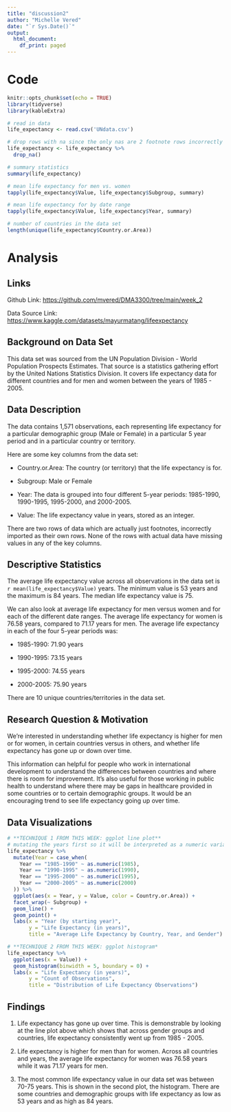 ```yaml
---
title: "discussion2"
author: "Michelle Vered"
date: "`r Sys.Date()`"
output:
  html_document:
    df_print: paged
---
```


# Code

```r
knitr::opts_chunk$set(echo = TRUE)
library(tidyverse)
library(kableExtra)
```

```r
# read in data
life_expectancy <- read.csv('UNdata.csv')

# drop rows with na since the only nas are 2 footnote rows incorrectly imported into the data
life_expectancy <- life_expectancy %>%
  drop_na()

# summary statistics
summary(life_expectancy)
```

```r
# mean life expectancy for men vs. women
tapply(life_expectancy$Value, life_expectancy$Subgroup, summary)

# mean life expectancy for by date range
tapply(life_expectancy$Value, life_expectancy$Year, summary)
```

```r
# number of countries in the data set
length(unique(life_expectancy$Country.or.Area))
```

# Analysis

## Links

Github Link: <https://github.com/mvered/DMA3300/tree/main/week_2>

Data Source Link: <https://www.kaggle.com/datasets/mayurmatang/lifeexpectancy>

## Background on Data Set

This data set was sourced from the UN Population Division - World Population Prospects Estimates. That source is a statistics gathering effort by the United Nations Statistics Division. It covers life expectancy data for different countries and for men and women between the years of 1985 - 2005.

## Data Description

The data contains 1,571 observations, each representing life expectancy for a particular demographic group (Male or Female) in a particular 5 year period and in a particular country or territory.

Here are some key columns from the data set:

-   Country.or.Area: The country (or territory) that the life expectancy is for.

-   Subgroup: Male or Female

-   Year: The data is grouped into four different 5-year periods: 1985-1990, 1990-1995, 1995-2000, and 2000-2005.

-   Value: The life expectancy value in years, stored as an integer.

There are two rows of data which are actually just footnotes, incorrectly imported as their own rows. None of the rows with actual data have missing values in any of the key columns.

## Descriptive Statistics

The average life expectancy value across all observations in the data set is `r mean(life_expectancy$Value)` years. The minimum value is 53 years and the maximum is 84 years. The median life expectancy value is 75.

We can also look at average life expectancy for men versus women and for each of the different date ranges. The average life expectancy for women is 76.58 years, compared to 71.17 years for men. The average life expectancy in each of the four 5-year periods was:

-   1985-1990: 71.90 years

-   1990-1995: 73.15 years

-   1995-2000: 74.55 years

-   2000-2005: 75.90 years

There are 10 unique countries/territories in the data set.

## Research Question & Motivation

We're interested in understanding whether life expectancy is higher for men or for women, in certain countries versus in others, and whether life expectancy has gone up or down over time.

This information can helpful for people who work in international development to understand the differences between countries and where there is room for improvement. It's also useful for those working in public health to understand where there may be gaps in healthcare provided in some countries or to certain demographic groups. It would be an encouraging trend to see life expectancy going up over time.

## Data Visualizations

```r

# **TECHNIQUE 1 FROM THIS WEEK: ggplot line plot**
# mutating the years first so it will be interpreted as a numeric variable
life_expectancy %>%
  mutate(Year = case_when(
    Year == "1985-1990" ~ as.numeric(1985),
    Year == "1990-1995" ~ as.numeric(1990),
    Year == "1995-2000" ~ as.numeric(1995),
    Year == "2000-2005" ~ as.numeric(2000)
  )) %>%
  ggplot(aes(x = Year, y = Value, color = Country.or.Area)) +
  facet_wrap(~ Subgroup) +
  geom_line() +
  geom_point() +
  labs(x = "Year (by starting year)",
       y = "Life Expectancy (in years)",
       title = "Average Life Expectancy by Country, Year, and Gender")
```

```r

# **TECHNIQUE 2 FROM THIS WEEK: ggplot histogram*
life_expectancy %>%
  ggplot(aes(x = Value)) +
  geom_histogram(binwidth = 5, boundary = 0) +
  labs(x = "Life Expectancy (in years)",
       y = "Count of Observations",
       title = "Distribution of Life Expectancy Observations")
```

## Findings

1.  Life expectancy has gone up over time. This is demonstrable by looking at the line plot above which shows that across gender groups and countries, life expectancy consistently went up from 1985 - 2005.

2.  Life expectancy is higher for men than for women. Across all countries and years, the average life expectancy for women was 76.58 years while it was 71.17 years for men.

3.  The most common life expectancy value in our data set was between 70-75 years. This is shown in the second plot, the histogram. There are some countries and demographic groups with life expectancy as low as 53 years and as high as 84 years.
